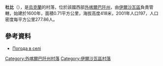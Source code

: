 {{coord|48|25|44|N|22|57|38|E|scale:100000|display=title}}

'''杜比'''（{{lang-uk|Дуби}}），是[[烏克蘭|烏克蘭]]的村落，位於該國西部[[外喀爾巴阡州|外喀爾巴阡州]]，由[[伊爾沙瓦區|伊爾沙瓦區]]負責管轄，始建於1600年，面積0.71平方公里，海拔高度418米，2001年人口197，人口密度每平方公里277.86人。

==參考資料==
*[http://weather.in.ua/ua/zakarpatskaja/7345 Погода в селі ] {{Wayback|url=http://weather.in.ua/ua/zakarpatskaja/7345 |date=20170211235553 }}

{{DEFAULTSORT:Дуби}}

[[Category:外喀爾巴阡州村落|Category:外喀爾巴阡州村落]]
[[Category:伊爾沙瓦區村落|Category:伊爾沙瓦區村落]]


{{Zakarpattia-geo-stub}}